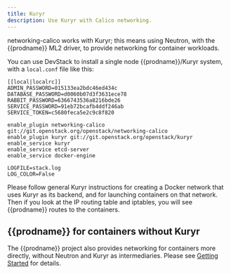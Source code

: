 ```yaml
---
title: Kuryr
description: Use Kuryr with Calico networking.
---
```


networking-calico works with Kuryr; this means using Neutron, with the {{prodname}}
ML2 driver, to provide networking for container workloads.

You can use DevStack to install a single node {{prodname}}/Kuryr system, with a
`local.conf` file like this:

    [[local|localrc]]
    ADMIN_PASSWORD=015133ea2bdc46ed434c
    DATABASE_PASSWORD=d0060b07d3f3631ece78
    RABBIT_PASSWORD=6366743536a8216bde26
    SERVICE_PASSWORD=91eb72bcafb4ddf246ab
    SERVICE_TOKEN=c5680feca5e2c9c8f820

    enable_plugin networking-calico git://git.openstack.org/openstack/networking-calico
    enable_plugin kuryr git://git.openstack.org/openstack/kuryr
    enable_service kuryr
    enable_service etcd-server
    enable_service docker-engine

    LOGFILE=stack.log
    LOG_COLOR=False

Please follow general Kuryr instructions for creating a Docker network that
uses Kuryr as its backend, and for launching containers on that network.  Then
if you look at the IP routing table and iptables, you will see {{prodname}} routes to
the containers.

{{prodname}} for containers without Kuryr
-----------------------------------

The {{prodname}} project also provides networking for containers more directly,
without Neutron and Kuryr as intermediaries.  Please see [Getting
Started](../../getting-started/index.mdx) for details.
